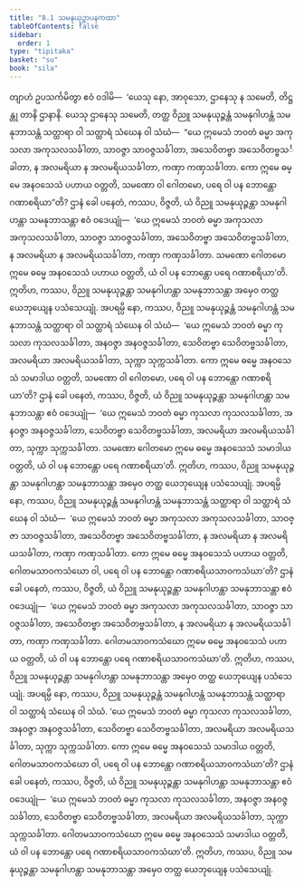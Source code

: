 ```yaml
---
title: "8.1 သမနုယုဉ္ဇာပနကထာ"
tableOfContents: false
sidebar:
  order: 1
type: "tipitaka"
basket: "su"
book: "sila"
---
```



<DynamicBreadcrumb />

<Division number="385" book="sila">

<Paragraph number="635" book="sila">
တျာဟံ ဥပသင်္ကမိတွာ ဧဝံ ဝဒါမိ—  ‘ယေသု နော, အာဝုသော, ဌာနေသု န သမေတိ, တိဋ္ဌန္တု တာနိ ဌာနာနိ. ယေသု ဌာနေသု သမေတိ, တတ္ထ ဝိညူ သမနုယုဉ္ဇန္တံ သမနုဂါဟန္တံ သမနုဘာသန္တံ သတ္ထာရာ ဝါ သတ္ထာရံ သံဃေန ဝါ သံဃံ—  “ယေ ဣမေသံ ဘဝတံ ဓမ္မာ အကုသလာ အကုသလသင်္ခါတာ, သာဝဇ္ဇာ သာဝဇ္ဇသင်္ခါတာ, အသေဝိတဗ္ဗာ အသေဝိတဗ္ဗသင်္ခါတာ, န အလမရိယာ န အလမရိယသင်္ခါတာ, ကဏှာ ကဏှသင်္ခါတာ. ကော ဣမေ ဓမ္မေ အနဝသေသံ ပဟာယ ဝတ္တတိ, သမဏော ဝါ ဂေါတမော, ပရေ ဝါ ပန ဘောန္တော ဂဏာစရိယာ”တိ?
</Paragraph>

</Division>
<Division number="386" book="sila">

<Paragraph number="636" book="sila">
ဌာနံ ခေါ ပနေတံ, ကဿပ, ဝိဇ္ဇတိ, ယံ ဝိညူ သမနုယုဉ္ဇန္တာ သမနုဂါဟန္တာ သမနုဘာသန္တာ ဧဝံ ဝဒေယျုံ—  ‘ယေ ဣမေသံ ဘဝတံ ဓမ္မာ အကုသလာ အကုသလသင်္ခါတာ, သာဝဇ္ဇာ သာဝဇ္ဇသင်္ခါတာ, အသေဝိတဗ္ဗာ အသေဝိတဗ္ဗသင်္ခါတာ, န အလမရိယာ န အလမရိယသင်္ခါတာ, ကဏှာ ကဏှသင်္ခါတာ. သမဏော ဂေါတမော ဣမေ ဓမ္မေ အနဝသေသံ ပဟာယ ဝတ္တတိ, ယံ ဝါ ပန ဘောန္တော ပရေ ဂဏာစရိယာ’တိ. ဣတိဟ, ကဿပ, ဝိညူ သမနုယုဉ္ဇန္တာ သမနုဂါဟန္တာ သမနုဘာသန္တာ အမှေဝ တတ္ထ ယေဘုယျေန ပသံသေယျုံ.
</Paragraph>

</Division>
<Division number="387" book="sila">

<Paragraph number="637" book="sila">
အပရမ္ပိ နော, ကဿပ, ဝိညူ သမနုယုဉ္ဇန္တံ သမနုဂါဟန္တံ သမနုဘာသန္တံ သတ္ထာရာ ဝါ သတ္ထာရံ သံဃေန ဝါ သံဃံ—  ‘ယေ ဣမေသံ ဘဝတံ ဓမ္မာ ကုသလာ ကုသလသင်္ခါတာ, အနဝဇ္ဇာ အနဝဇ္ဇသင်္ခါတာ, သေဝိတဗ္ဗာ သေဝိတဗ္ဗသင်္ခါတာ, အလမရိယာ အလမရိယသင်္ခါတာ, သုက္ကာ သုက္ကသင်္ခါတာ. ကော ဣမေ ဓမ္မေ အနဝသေသံ သမာဒါယ ဝတ္တတိ, သမဏော ဝါ ဂေါတမော, ပရေ ဝါ ပန ဘောန္တော ဂဏာစရိယာ’တိ?
</Paragraph>

</Division>
<Division number="388" book="sila">

<Paragraph number="638" book="sila">
ဌာနံ ခေါ ပနေတံ, ကဿပ, ဝိဇ္ဇတိ, ယံ ဝိညူ သမနုယုဉ္ဇန္တာ သမနုဂါဟန္တာ သမနုဘာသန္တာ ဧဝံ ဝဒေယျုံ—  ‘ယေ ဣမေသံ ဘဝတံ ဓမ္မာ ကုသလာ ကုသလသင်္ခါတာ, အနဝဇ္ဇာ အနဝဇ္ဇသင်္ခါတာ, သေဝိတဗ္ဗာ သေဝိတဗ္ဗသင်္ခါတာ, အလမရိယာ အလမရိယသင်္ခါတာ, သုက္ကာ သုက္ကသင်္ခါတာ. သမဏော ဂေါတမော ဣမေ ဓမ္မေ အနဝသေသံ သမာဒါယ ဝတ္တတိ, ယံ ဝါ ပန ဘောန္တော ပရေ ဂဏာစရိယာ’တိ. ဣတိဟ, ကဿပ, ဝိညူ သမနုယုဉ္ဇန္တာ သမနုဂါဟန္တာ သမနုဘာသန္တာ အမှေဝ တတ္ထ ယေဘုယျေန ပသံသေယျုံ.
</Paragraph>

</Division>
<Division number="389" book="sila">

<Paragraph number="639" book="sila">
အပရမ္ပိ နော, ကဿပ, ဝိညူ သမနုယုဉ္ဇန္တံ သမနုဂါဟန္တံ သမနုဘာသန္တံ သတ္ထာရာ ဝါ သတ္ထာရံ သံဃေန ဝါ သံဃံ—  ‘ယေ ဣမေသံ ဘဝတံ ဓမ္မာ အကုသလာ အကုသလသင်္ခါတာ, သာဝဇ္ဇာ သာဝဇ္ဇသင်္ခါတာ, အသေဝိတဗ္ဗာ အသေဝိတဗ္ဗသင်္ခါတာ, န အလမရိယာ န အလမရိယသင်္ခါတာ, ကဏှာ ကဏှသင်္ခါတာ. ကော ဣမေ ဓမ္မေ အနဝသေသံ ပဟာယ ဝတ္တတိ, ဂေါတမသာဝကသံဃော ဝါ, ပရေ ဝါ ပန ဘောန္တော ဂဏာစရိယသာဝကသံဃာ’တိ?
</Paragraph>

</Division>
<Division number="390" book="sila">

<Paragraph number="640" book="sila">
ဌာနံ ခေါ ပနေတံ, ကဿပ, ဝိဇ္ဇတိ, ယံ ဝိညူ သမနုယုဉ္ဇန္တာ သမနုဂါဟန္တာ သမနုဘာသန္တာ ဧဝံ ဝဒေယျုံ—  ‘ယေ ဣမေသံ ဘဝတံ ဓမ္မာ အကုသလာ အကုသလသင်္ခါတာ, သာဝဇ္ဇာ သာဝဇ္ဇသင်္ခါတာ, အသေဝိတဗ္ဗာ အသေဝိတဗ္ဗသင်္ခါတာ, န အလမရိယာ န အလမရိယသင်္ခါတာ, ကဏှာ ကဏှသင်္ခါတာ. ဂေါတမသာဝကသံဃော ဣမေ ဓမ္မေ အနဝသေသံ ပဟာယ ဝတ္တတိ, ယံ ဝါ ပန ဘောန္တော ပရေ ဂဏာစရိယသာဝကသံဃာ’တိ. ဣတိဟ, ကဿပ, ဝိညူ သမနုယုဉ္ဇန္တာ သမနုဂါဟန္တာ သမနုဘာသန္တာ အမှေဝ တတ္ထ ယေဘုယျေန ပသံသေယျုံ.
</Paragraph>

</Division>
<Division number="391" book="sila">

<Paragraph number="641" book="sila">
အပရမ္ပိ နော, ကဿပ, ဝိညူ သမနုယုဉ္ဇန္တံ သမနုဂါဟန္တံ သမနုဘာသန္တံ သတ္ထာရာ ဝါ သတ္ထာရံ သံဃေန ဝါ သံဃံ. ‘ယေ ဣမေသံ ဘဝတံ ဓမ္မာ ကုသလာ ကုသလသင်္ခါတာ, အနဝဇ္ဇာ အနဝဇ္ဇသင်္ခါတာ, သေဝိတဗ္ဗာ သေဝိတဗ္ဗသင်္ခါတာ, အလမရိယာ အလမရိယသင်္ခါတာ, သုက္ကာ သုက္ကသင်္ခါတာ. ကော ဣမေ ဓမ္မေ အနဝသေသံ သမာဒါယ ဝတ္တတိ, ဂေါတမသာဝကသံဃော ဝါ, ပရေ ဝါ ပန ဘောန္တော ဂဏာစရိယသာဝကသံဃာ’တိ?
</Paragraph>

</Division>
<Division number="392" book="sila">

<Paragraph number="642" book="sila">
ဌာနံ ခေါ ပနေတံ, ကဿပ, ဝိဇ္ဇတိ, ယံ ဝိညူ သမနုယုဉ္ဇန္တာ သမနုဂါဟန္တာ သမနုဘာသန္တာ ဧဝံ ဝဒေယျုံ—  ‘ယေ ဣမေသံ ဘဝတံ ဓမ္မာ ကုသလာ ကုသလသင်္ခါတာ, အနဝဇ္ဇာ အနဝဇ္ဇသင်္ခါတာ, သေဝိတဗ္ဗာ သေဝိတဗ္ဗသင်္ခါတာ, အလမရိယာ အလမရိယသင်္ခါတာ, သုက္ကာ သုက္ကသင်္ခါတာ. ဂေါတမသာဝကသံဃော ဣမေ ဓမ္မေ အနဝသေသံ သမာဒါယ ဝတ္တတိ, ယံ ဝါ ပန ဘောန္တော ပရေ ဂဏာစရိယသာဝကသံဃာ’တိ. ဣတိဟ, ကဿပ, ဝိညူ သမနုယုဉ္ဇန္တာ သမနုဂါဟန္တာ သမနုဘာသန္တာ အမှေဝ တတ္ထ ယေဘုယျေန ပသံသေယျုံ.
</Paragraph>
</Division>